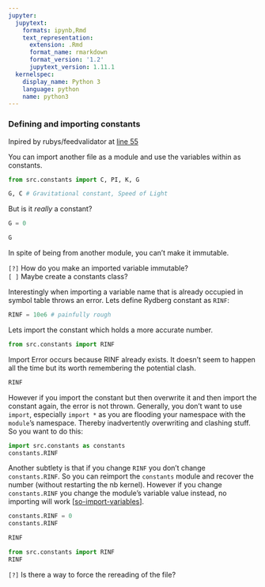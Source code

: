 ```yaml
---
jupyter:
  jupytext:
    formats: ipynb,Rmd
    text_representation:
      extension: .Rmd
      format_name: rmarkdown
      format_version: '1.2'
      jupytext_version: 1.11.1
  kernelspec:
    display_name: Python 3
    language: python
    name: python3
---
```


### Defining and importing constants

Inpired by rubys/feedvalidator at [line 55](https://lgtm.com/projects/g/rubys/feedvalidator/snapshot/eb77aa864016e1071f37357746a3ad77de94432a/files/src/rdflib/syntax/parsers/RDFXMLHandler.py?sort=name&dir=ASC&mode=heatmap#L55)

You can import another file as a module and use the variables within as constants.

```python
from src.constants import C, PI, K, G
```

```python
G, C # Gravitational constant, Speed of Light
```

But is it _really_ a constant?

```python
G = 0
```

```python
G
```

In spite of being from another module, you can't make it immutable.


`[?]` How do you make an imported variable immutable?  
`[ ]` Maybe create a constants class?


Interestingly when importing a variable name that is already occupied in symbol table throws an error. Lets define Rydberg constant as `RINF`:

```python
RINF = 10e6 # painfully rough
```

Lets import the constant which holds a more accurate number.

```python
from src.constants import RINF
```

Import Error occurs because RINF already exists. It doesn't seem to happen all the time but its worth remembering the potential clash.

```python
RINF
```

However if you import the constant but then overwrite it and then import the constant again, the error is not thrown. Generally, you don't want to use `import`, especially `import *` as you are flooding your namespace with the `module`'s namespace. Thereby inadvertently overwriting and clashing stuff. So you want to do this:

```python
import src.constants as constants
constants.RINF
```

Another subtlety is that if you change `RINF` you don't change `constants.RINF`. So you can reimport the `constants` module and recover the number (without restarting the nb kernel). However if you change `constants.RINF` you change the module's variable value instead, no importing will work [[so-import-variables](https://stackoverflow.com/questions/17255737/importing-variables-from-another-file)].

```python
constants.RINF = 0
constants.RINF
```

```python
RINF
```

```python
from src.constants import RINF
RINF
```

`[?]` Is there a way to force the rereading of the file?
